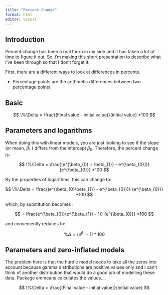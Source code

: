 ```yaml
---
title: "Percent Change"
format: html
editor: visual
---
```


## Introduction

Percent change has been a real thorn in my side and it has taken a lot of time to figure it out. So, i'm making this short presentation to describe what i've been through so that I don't forget it.

First, there are a different ways to look at differences in percents.

-   Percentage points are the arithmetic differences between two percentage points

## Basic

$$
\%\Delta = \frac{(Final value - initial value)}{initial value} *100
$$

## Parameters and logarithms

When doing this with linear models, you are just looking to see if the slope (or mean, $\beta_{1}$ ) differs from the intercept $\beta_{0}$. Therefore, the percent change is:

$$
\%\Delta = \frac{(e^{\beta_{0} + \beta_{1}} - e^{\beta_{0}})} {e^{\beta_{0}}} *100
$$

By the properties of logarithms, this can change to:

$$
\%\Delta = \frac{(e^{\beta_{0}\beta_{1}} - e^{\beta_{0}})} {e^{\beta_{0}}} *100
$$

which, by substitution becomes :

$$
= \frac{e^{\beta_{0}}(e^{\beta_{1}} - 1)} {e^{\beta_{0}}} *100
$$

and conveniently reduces to:

$$
\%\Delta = (e^{\beta_{1}} - 1) * 100
$$

## Parameters and zero-inflated models

The problem here is that the hurdle model needs to take all the zeros into account because gamma distributions are positive values only and I can't think of another distribution that would do a good job of modelling these data. Package emmeans calculates the values....

$$
\%\Delta = \frac{(Final value - initial value)}{initial value}
$$
